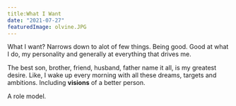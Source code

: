```yaml
---
title:What I Want
date: "2021-07-27"
featuredImage: olvine.JPG
---
```


What I want? Narrows down to alot of few things. Being good. Good at what I do, my personality and generally at everything that drives me.

The best son, brother, friend, husband, father name it all, is my greatest desire. Like, I wake up every morning with all these dreams, targets and ambitions. Including **visions** of a better person.

A role model.
